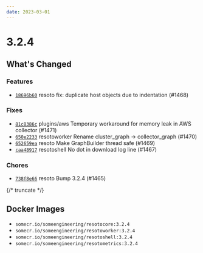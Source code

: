 ```yaml
---
date: 2023-03-01
---
```


# 3.2.4

## What's Changed

### Features

- [`18696b60`](https://github.com/someengineering/resoto/commit/18696b60) <span class="badge badge--secondary">resoto</span> fix: duplicate host objects due to indentation (#1468)

### Fixes

- [`81c8386c`](https://github.com/someengineering/resoto/commit/81c8386c) <span class="badge badge--secondary">plugins/aws</span> Temporary workaround for memory leak in AWS collector (#1471)
- [`650e2233`](https://github.com/someengineering/resoto/commit/650e2233) <span class="badge badge--secondary">resotoworker</span> Rename cluster_graph -> collector_graph (#1470)
- [`652659ea`](https://github.com/someengineering/resoto/commit/652659ea) <span class="badge badge--secondary">resoto</span> Make GraphBuilder thread safe (#1469)
- [`caa48917`](https://github.com/someengineering/resoto/commit/caa48917) <span class="badge badge--secondary">resotoshell</span> No dot in download log line (#1467)

### Chores

- [`738f8e66`](https://github.com/someengineering/resoto/commit/738f8e66) <span class="badge badge--secondary">resoto</span> Bump 3.2.4 (#1465)

{/* truncate */}

## Docker Images

- `somecr.io/someengineering/resotocore:3.2.4`
- `somecr.io/someengineering/resotoworker:3.2.4`
- `somecr.io/someengineering/resotoshell:3.2.4`
- `somecr.io/someengineering/resotometrics:3.2.4`
